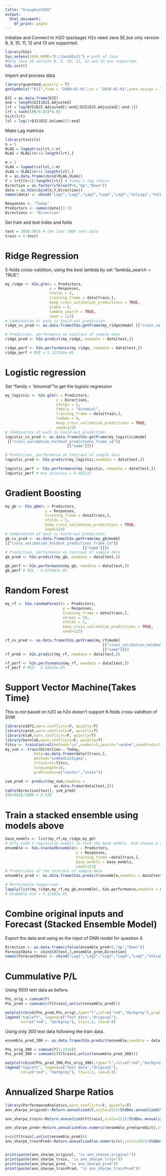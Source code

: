 ---
title: "GroupAsstH2O"
output:
  html_document:
    df_print: paged
---

Initialize and Connect to H2O (package)
H2o need Java SE,but only version 8, 9, 10, 11, 12 and 13 are supported.
```{r echo=TRUE, results='hide',error=FALSE, warning=FALSE, message=FALSE}
library(h2o)
Sys.setenv(JAVA_HOME="E:/JavaSEv11") # path of Java
#Only Java SE version 8, 9, 10, 11, 12 and 13 are supported. 
h2o.init()
```

Import and process data
```{r echo=TRUE,error=FALSE, warning=FALSE, message=FALSE}
library(quantmod,quietly = T)
getSymbols("^DJI",from = "2008-01-01",to = "2020-01-01",auto.assign = TRUE)

DJI = as.data.frame(DJI)
end = length(DJI$DJI.Adjusted)
lrt = log(DJI$DJI.Adjusted[2:end]/DJI$DJI.Adjusted[1:end-1])
lrt = tanh(lrt/0.03)*0.03
hist(lrt)
lvl = log(1+DJI$DJI.Volume)[2:end]
```

Make Lag matrices
```{r echo=TRUE,results='hide',error=FALSE, warning=FALSE, message=FALSE}
library(tsutils)
n = 5
RLAG = lagmatrix(lrt,1:n)
RLAG = RLAG[(n+1):length(lrt),]

m = 2
VLAG = lagmatrix(lvl,1:m)
VLAG = VLAG[(n+1):length(lvl),]
X = as.data.frame(cbind(RLAG,VLAG))
Y = lrt[(n+1):length(lrt)] # Today's log return
Direction = as.factor(ifelse(Y>0,"Up","Down"))
data = as.h2o(cbind(X,Y,Direction))
names(data) <- cbind("Lag1","Lag2","Lag3","Lag4","Lag5","VolLag1","VolLag2","Today","Direction")

Responses <- "Today"
Predictors <- names(data)[1:7]
Directions <- "Direction"
```

Set train and test index and folds
```{r}
test = 2016:3015 # the last 1000 test data
train = (-test)
```

# Ridge Regression 
5-folds cross-validtion, using the best lambda by set "lambda_search = TRUE".
```{r echo=TRUE,results='hide',error=FALSE, warning=FALSE, message=FALSE}
my_ridge <- h2o.glm(x = Predictors, 
                    y = Responses,
                    nfolds = 5,
                    training_frame = data[train,],
                    keep_cross_validation_predictions = TRUE,
                    alpha = 0,
                    lambda_search = TRUE,
                    seed = 123)
# Combination of each cv hould-out prediction.
ridge_cv_pred <- as.data.frame(h2o.getFrame(my_ridge@model [["cross_validation_holdout_predictions_frame_id"]][["name"]]))

# Prediction, performance on test/out of sample data
ridge_pred <- h2o.predict(my_ridge, newdata = data[test,])
```


```{r echo=TRUE,error=FALSE, warning=FALSE, message=FALSE}
ridge_perf <- h2o.performance(my_ridge, newdata = data[test,])
ridge_perf # MSE = 5.121316e-05 
```

# Logistic regression
Set "family = 'binomial'"to get the logistic regression
```{r echo=TRUE,results='hide',error=FALSE, warning=FALSE, message=FALSE}
my_logistic <- h2o.glm(x = Predictors,
                       y = Directions,
                       nfolds = 5,
                       family = "binomial",
                       training_frame = data[train,],
                       lambda = 0,
                       keep_cross_validation_predictions = TRUE,
                       seed=123)
# Combination of each cv hould-out prediction.
logistic_cv_pred <- as.data.frame(h2o.getFrame(my_logistic@model
 [["cross_validation_holdout_predictions_frame_id"]]
                            [["name"]]))

# Prediction, performance on test/out of sample data
logistic_pred <- h2o.predict(my_logistic,newdata = data[test,])
```


```{r echo=TRUE,error=FALSE, warning=FALSE, message=FALSE}
logistic_perf <- h2o.performance(my_logistic, newdata = data[test,])
logistic_perf # max accuracy = 0.465212
```

# Gradient	Boosting
```{r echo=TRUE,results='hide',error=FALSE, warning=FALSE, message=FALSE}
my_gb <- h2o.gbm(x = Predictors,
                  y = Responses,
                  training_frame = data[train,],
                  nfolds = 5,
                  keep_cross_validation_predictions = TRUE,
                  seed=123)
# Combination of each cv hould-out prediction.
gb_cv_pred <- as.data.frame(h2o.getFrame(my_gb@model
[["cross_validation_holdout_predictions_frame_id"]]
                                   [["name"]]))
# Prediction, performance on test/out of sample data
gb_pred <- h2o.predict(my_gb, newdata = data[test,])
```


```{r echo=TRUE,error=FALSE, warning=FALSE, message=FALSE}
gb_perf <- h2o.performance(my_gb, newdata = data[test,])
gb_perf # MSE : 5.637587e-05

```

# Random Forest
```{r echo=TRUE,results='hide',error=FALSE, warning=FALSE, message=FALSE}
my_rf <- h2o.randomForest(x = Predictors,
                          y = Responses,
                          training_frame = data[train,],
                          ntrees = 50,
                          nfolds = 5,
                          keep_cross_validation_predictions = TRUE,
                          seed=123)

rf_cv_pred <- as.data.frame(h2o.getFrame(my_rf@model
                                            [["cross_validation_holdout_predictions_frame_id"]]
                                            [["name"]]))
rf_pred <- h2o.predict(my_rf, newdata = data[test,])
```


```{r echo=TRUE,error=FALSE, warning=FALSE, message=FALSE}
rf_perf <- h2o.performance(my_rf, newdata = data[test,])
rf_perf # MSE:  5.52626e-05
```

# Support Vector Machine(Takes Time)
This is not based on h2O as h2o doesn't support K-folds cross-validtion of SVM
```{r error=FALSE, warning=FALSE, message=FALSE}

library(e1071,warn.conflicts=F, quietly=T)
library(caret,warn.conflicts=F, quietly=T)
library(klaR,warn.conflicts=F, quietly=T)
library(kernlab,warn.conflicts=F, quietly=T)
fitcv <- trainControl(method="cv",number=5,search="random",savePredictions=T)
my_svm <- train(Direction~.-Today,
             data=as.data.frame(data)[train,],
             method="svmRadialSigma",
             trControl=fitcv, 
             tuneLength=10,
             preProcess=c("center","scale"))

svm_pred <- predict(my_svm,newdata =
                      as.data.frame(data[test,]))
table(Direction[test], svm_pred)
(55+483)/1000 # 0.538

```

# Train a stacked ensemble using models above
```{r results='hide',error=FALSE, warning=FALSE, message=FALSE}
base_models <- list(my_rf,my_ridge,my_gb)
# Only used 3 regression models to form the base models. And choose a simple glm regression model as our meta model(default).
ensemble <- h2o.stackedEnsemble(x = Predictors,
                                y = Responses,
                                training_frame =data[train,],
                                base_models = base_models,
                                seed=123)
# Predictions of the test/out of sample data
ensemble_pred <- as.data.frame(h2o.predict(ensemble,newdata = data[test,]))
```


```{r error=FALSE, warning=FALSE, message=FALSE}
# Performance Comparison
lapply(list(my_ridge,my_rf,my_gb,ensemble), h2o.performance,newdata = data[test,]) 
# ensemble mse = 5.11482e-05
```

# Combine original inputs and Forecast (Stacked Ensemble Model) 
Export the data and using as the input of DNN model for question 4.
```{r}
Direction <- as.data.frame(ifelse(ensemble_pred>0,"Up","Down"))
ForecastData <- cbind(X[test,],ensemble_pred,Direction)
names(ForecastData) <- cbind("Lag1","Lag2","Lag3","Lag4","Lag5","VolLag1","VolLag2","Forecast","Direction")
```

# Cummulative P/L 
Using 1000 test data as before.
```{r}
PnL_orig = cumsum(Y)
PnL_pred = cumsum(c(Y[train],unlist(ensemble_pred)))

matplot(cbind(PnL_pred,PnL_orig),type="l",col=c("red","darkgrey"),ylab = "Cum Returns")
legend("topleft", legend=c("Test data","Original"),
       col=c("red", "darkgrey"), lty=1:2, cex=0.8)
```

Using only 300 test data following the train data.
```{r echo=TRUE,results='hide',error=FALSE, warning=FALSE, message=FALSE}
ensemble_pred_300 <- as.data.frame(h2o.predict(ensemble,newdata = data[2016:2316,]))
```


```{r echo=TRUE,error=FALSE, warning=FALSE, message=FALSE}
PnL_orig_300 = cumsum(Y[1:2316])
PnL_pred_300 = cumsum(c(Y[train],unlist(ensemble_pred_300)))

matplot(cbind(PnL_pred_300,PnL_orig_300),type="l",col=c("red","darkgrey"),ylab = "Cum Returns")
legend("topleft", legend=c("Test data","Original"),
       col=c("red", "darkgrey"), lty=1:2, cex=0.8)
```

# Annualized Sharpe Ratios
```{r echo=TRUE,}
library(PerformanceAnalytics,warn.conflicts=F, quietly=T)
ann_sharpe_original<-Return.annualized(Y,scale=252)/StdDev.annualized(Y,scale=252)

ann_sharpe_train<-Return.annualized(Y[train],scale=252)/StdDev.annualized(Y[train],scale=252)

ann_sharpe_pred<-Return.annualized(as.numeric(ensemble_pred$predict),scale=252)/StdDev.annualized(as.numeric(ensemble_pred$predict),scale=252)

c=(c(Y[train],unlist(ensemble_pred)))
ann_sharpe_trainPred<-Return.annualized(as.numeric(c),scale=252)/StdDev.annualized(as.numeric(c),scale=252)


print(paste(ann_sharpe_original, "is ann_sharpe_original")) 
print(paste(ann_sharpe_train, "is ann_sharpe_train")) 
print(paste(ann_sharpe_pred, "is ann_sharpe_pred")) 
print(paste(ann_sharpe_trainPred, "is ann_sharpe_trainPred")) 
```

